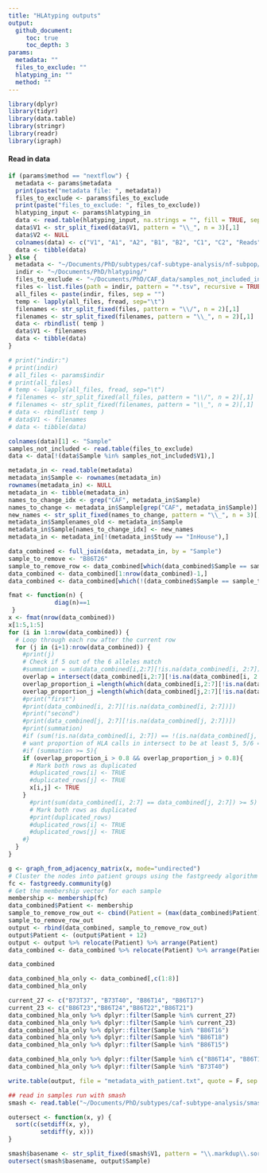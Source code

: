 ```yaml
---
title: "HLAtyping outputs"
output: 
  github_document:
     toc: true
     toc_depth: 3
params:
  metadata: ""
  files_to_exclude: ""
  hlatyping_in: ""
  method: ""
---
```



```r
library(dplyr)
library(tidyr)
library(data.table)
library(stringr)
library(readr)
library(igraph)
```

#### Read in data

```r
if (params$method == "nextflow") {
  metadata <- params$metadata
  print(paste("metadata file: ", metadata))
  files_to_exclude <- params$files_to_exclude
  print(paste("files_to_exclude: ", files_to_exclude))
  hlatyping_input <- params$hlatyping_in
  data <- read.table(hlatyping_input, na.strings = "", fill = TRUE, sep = "\t")
  data$V1 <- str_split_fixed(data$V1, pattern = "\\_", n = 3)[,1]
  data$V2 <- NULL
  colnames(data) <- c("V1", "A1", "A2", "B1", "B2", "C1", "C2", "Reads", "Objective")
  data <- tibble(data)
} else {
  metadata <- "~/Documents/PhD/subtypes/caf-subtype-analysis/nf-subpop/outdir/metadata/metadata_full.txt"
  indir <- "~/Documents/PhD/hlatyping/"
  files_to_exclude <- "~/Documents/PhD/CAF_data/samples_not_included_in_analysis_2022-10-14.txt"
  files <- list.files(path = indir, pattern = "*.tsv", recursive = TRUE)
  all_files <- paste(indir, files, sep = "")
  temp <- lapply(all_files, fread, sep="\t")
  filenames <- str_split_fixed(files, pattern = "\\/", n = 2)[,1]
  filenames <- str_split_fixed(filenames, pattern = "\\_", n = 2)[,1]
  data <- rbindlist( temp )
  data$V1 <- filenames
  data <- tibble(data)
}
```



```r
# print("indir:")
# print(indir)
# all_files <- params$indir
# print(all_files)
# temp <- lapply(all_files, fread, sep="\t")
# filenames <- str_split_fixed(all_files, pattern = "\\/", n = 2)[,1]
# filenames <- str_split_fixed(filenames, pattern = "\\_", n = 2)[,1]
# data <- rbindlist( temp )
# data$V1 <- filenames
# data <- tibble(data)

```

```r
colnames(data)[1] <- "Sample"
samples_not_included <- read.table(files_to_exclude)
data <- data[!(data$Sample %in% samples_not_included$V1),]
```


```r
metadata_in <- read.table(metadata)
metadata_in$Sample <- rownames(metadata_in)
rownames(metadata_in) <- NULL
metadata_in <- tibble(metadata_in)
names_to_change_idx <- grep("CAF", metadata_in$Sample)
names_to_change <- metadata_in$Sample[grep("CAF", metadata_in$Sample)]
new_names <- str_split_fixed(names_to_change, pattern = "\\_", n = 3)[,3]
metadata_in$Samplenames_old <- metadata_in$Sample
metadata_in$Sample[names_to_change_idx] <- new_names
metadata_in <- metadata_in[!(metadata_in$Study == "InHouse"),]
```

```r
data_combined <- full_join(data, metadata_in, by = "Sample")
sample_to_remove <- "B86T26"
sample_to_remove_row <- data_combined[which(data_combined$Sample == sample_to_remove),]
data_combined <- data_combined[1:nrow(data_combined)-1,]
data_combined <- data_combined[which(!(data_combined$Sample == sample_to_remove)),]
```


```r
fmat <- function(n) {
             diag(n)==1
 }
x <- fmat(nrow(data_combined))
x[1:5,1:5]
for (i in 1:nrow(data_combined)) {
  # Loop through each row after the current row
  for (j in (i+1):nrow(data_combined)) {
    #print(j)
    # Check if 5 out of the 6 alleles match
    #summation = sum(data_combined[i,2:7][!is.na(data_combined[i, 2:7])] %in% data_combined[j,2:7][!is.na(data_combined[j, 2:7])])
    overlap = intersect(data_combined[i,2:7][!is.na(data_combined[i, 2:7])], data_combined[j,2:7][!is.na(data_combined[j, 2:7])])
    overlap_proportion_i =length(which(data_combined[i,2:7][!is.na(data_combined[i, 2:7])] %in% overlap) == TRUE)/6
    overlap_proportion_j =length(which(data_combined[j,2:7][!is.na(data_combined[j, 2:7])] %in% overlap) == TRUE)/6
    #print("first")
    #print(data_combined[i, 2:7][!is.na(data_combined[i, 2:7])])
    #print("second")
    #print(data_combined[j, 2:7][!is.na(data_combined[j, 2:7])])
    #print(summation)
    #if (sum(!is.na(data_combined[i, 2:7]) == !(is.na(data_combined[j, 2:7])) >= 5) {
    # want proportion of HLA calls in intersect to be at least 5, 5/6 = 0.8333
    #if (summation >= 5){
    if (overlap_proportion_i > 0.8 && overlap_proportion_j > 0.8){
      # Mark both rows as duplicated
      #duplicated_rows[i] <- TRUE
      #duplicated_rows[j] <- TRUE
      x[i,j] <- TRUE
    }
      #print(sum(data_combined[i, 2:7] == data_combined[j, 2:7]) >= 5)
      # Mark both rows as duplicated
      #print(duplicated_rows)
      #duplicated_rows[i] <- TRUE
      #duplicated_rows[j] <- TRUE
    #}
  }
}

```

```r
g <- graph_from_adjacency_matrix(x, mode="undirected")
# Cluster the nodes into patient groups using the fastgreedy algorithm
fc <- fastgreedy.community(g)
# Get the membership vector for each sample
membership <- membership(fc)
data_combined$Patient <- membership
sample_to_remove_row_out <- cbind(Patient = (max(data_combined$Patient)+1), sample_to_remove_row)
sample_to_remove_row_out
output <- rbind(data_combined, sample_to_remove_row_out)
output$Patient <- (output$Patient + 12)
output <- output %>% relocate(Patient) %>% arrange(Patient)
data_combined <- data_combined %>% relocate(Patient) %>% arrange(Patient)
```

```r
data_combined
```

```r
data_combined_hla_only <- data_combined[,c(1:8)]
data_combined_hla_only
```

```r
current_27 <- c("B73T37", "B73T40", "B86T14", "B86T17")
current_23 <- c("B86T23","B86T24","B86T22","B86T21")
data_combined_hla_only %>% dplyr::filter(Sample %in% current_27)
data_combined_hla_only %>% dplyr::filter(Sample %in% current_23)
data_combined_hla_only %>% dplyr::filter(Sample %in% "B86T16")
data_combined_hla_only %>% dplyr::filter(Sample %in% "B86T18")
data_combined_hla_only %>% dplyr::filter(Sample %in% "B86T15")

data_combined_hla_only %>% dplyr::filter(Sample %in% c("B86T14", "B86T17"))
data_combined_hla_only %>% dplyr::filter(Sample %in% "B73T40")

```


```r
write.table(output, file = "metadata_with_patient.txt", quote = F, sep = "\t",row.names = F)
```

```r
## read in samples run with smash
smash <- read.table("~/Documents/PhD/subtypes/caf-subtype-analysis/smash/smash_samples.txt")
```

```r
outersect <- function(x, y) {
  sort(c(setdiff(x, y),
         setdiff(y, x)))
}
```

```r
smash$basename <- str_split_fixed(smash$V1, pattern = "\\.markdup\\.sorted\\.bam", n = 2)[,1]
outersect(smash$basename, output$Sample)
```

